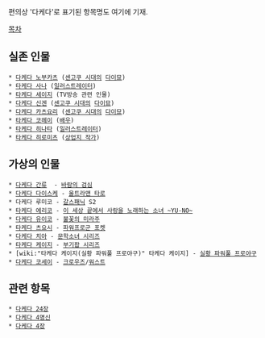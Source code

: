 

편의상 '다케다'로 표기된 항목명도 여기에 기재.

[[목차]]
== 실존 인물 ==
 * [[다케다 노부카츠]] ([[센고쿠 시대]]의 [[다이묘]])
 * [[타케다 사나]] ([[일러스트레이터]])
 * [[타케다 세이지]] (TV방송 관련 인물)
 * [[다케다 신겐]] ([[센고쿠 시대]]의 [[다이묘]])
 * [[다케다 카츠요리]] ([[센고쿠 시대]]의 [[다이묘]])
 * [[타케다 코헤이]] ([[배우]])
 * [[타케다 히나타]] ([[일러스트레이터]])
 * [[타케다 히로미츠]] ([[상업지 작가]])

== 가상의 인물 ==
 * [[다케다 간류]]  - [[바람의 검심]]
 * [[다케다 다이스케]] - [[울트라맨 타로]]
 * 다케다 루미코 - [[갈스패닉]] S2
 * [[타케다 에리코]] - [[이 세상 끝에서 사랑을 노래하는 소녀 ~YU-NO~]]
 * [[다케다 유이코]] - [[불꽃의 미라주]]
 * [[타케다 츠요시]] - [[파워프로군 포켓]]
 * [[다케다 치아]] - [[문학소녀 시리즈]]
 * [[타케다 케이지]] - [[부기팝 시리즈]]
 * [wiki:"타케다 케이지(실황 파워풀 프로야구)" 타케다 케이지] - [[실황 파워풀 프로야구]]
 * [[다케다 코세이]] - [[크로우즈]]/[[워스트]]

== 관련 항목 ==
 * [[다케다 24장]]
 * [[다케다 4명신]]
 * [[다케다 4장]]
